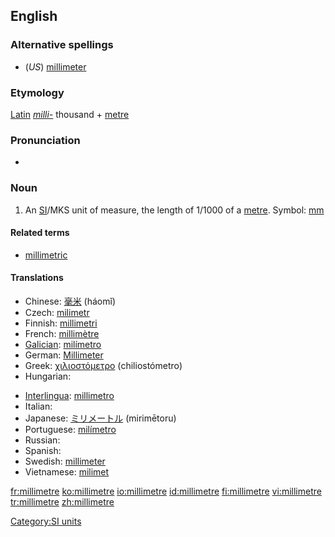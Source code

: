 ==English==

===Alternative spellings===
* (''US'') [[millimeter]]

===Etymology===
[[Latin]] ''[[milli-]]'' thousand + [[metre]]

===Pronunciation===
* {{audio|en-us-millimetre.ogg|Audio (US)}}

===Noun===
{{en-noun}}

# {{UK}} An [[SI#Abbreviation|SI]]/MKS unit of measure, the length of 1/1000 of a [[metre]]. Symbol: [[mm]]

====Related terms====
* [[millimetric]]

====Translations====
{{trans-top|unit of measure}}
* Chinese: [[毫米]] (háomǐ)
* Czech: [[milimetr]] {{m}}
* Finnish: [[millimetri]]
* French: [[millimètre]] {{m}}
* [[Galician]]: [[milímetro]] {{m}}
* German: [[Millimeter]] {{m}}
* Greek: [[χιλιοστόμετρο]] (chiliostómetro)
* Hungarian: {{t|hu|milliméter}}
{{trans-mid}}
* [[Interlingua]]: [[millimetro]]
* Italian: {{t+|it|millimetro|m}}
* Japanese: [[ミリメートル]] (mirimētoru)
* Portuguese: [[milímetro]] {{m}}
* Russian: {{t-|ru|миллиметр|m|tr=millimétr|sc=Cyrl}}
* Spanish: {{t+|es|milímetro}} {{m}}
* Swedish: [[millimeter]] {{c}}
* Vietnamese: [[milimet]]
{{trans-bottom}}

[[Category:SI units]]

[[fr:millimetre]]
[[ko:millimetre]]
[[io:millimetre]]
[[id:millimetre]]
[[fi:millimetre]]
[[vi:millimetre]]
[[tr:millimetre]]
[[zh:millimetre]]